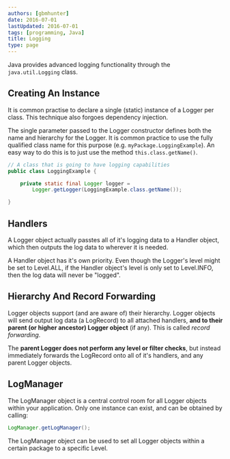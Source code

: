 ```yaml
---
authors: [gbmhunter]
date: 2016-07-01
lastUpdated: 2016-07-01
tags: [programming, Java]
title: Logging
type: page
---
```


Java provides advanced logging functionality through the `java.util.Logging` class.

## Creating An Instance

It is common practise to declare a single (static) instance of a Logger per class. This technique also forgoes dependency injection.

The single parameter passed to the Logger constructor defines both the name and hierarchy for the Logger. It is common practice to use the fully qualified  class name for this purpose (e.g. `myPackage.LoggingExample`). An easy way to do this is to just use the method `this.class.getName()`.
    
```java
// A class that is going to have logging capabilities
public class LoggingExample {

    private static final Logger logger =
        Logger.getLogger(LoggingExample.class.getName());

}
```

## Handlers

A Logger object actually passtes all of it's logging data to a Handler object, which then outputs the log data to wherever it is needed.

A Handler object has it's own priority. Even though the Logger's level might be set to Level.ALL, if the Handler object's level is only set to Level.INFO, then the log data will never be "logged".

## Hierarchy And Record Forwarding 

Logger objects support (and are aware of) their hierarchy. Logger objects will send output log data (a LogRecord) to all attached handlers, **and to their parent (or higher ancestor) Logger object** (if any). This is called _record forwarding_.

The **parent Logger does not perform any level or filter checks**, but instead immediately forwards the LogRecord onto all of it's handlers, and any parent Logger objects.

## LogManager

The LogManager object is a central control room for all Logger objects within your application. Only one instance can exist, and can be obtained by calling:

```java
LogManager.getLogManager();
```

The LogManager object can be used to set all Logger objects within a certain package to a specific Level.
